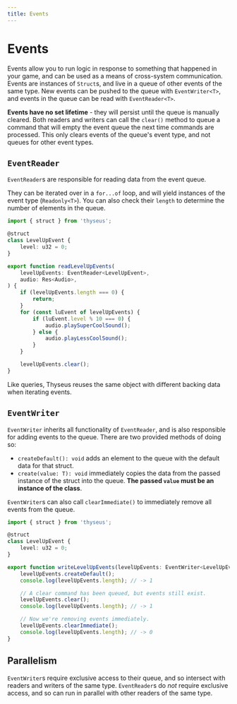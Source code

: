 ```yaml
---
title: Events
---
```



# Events

Events allow you to run logic in response to something that happened in your
game, and can be used as a means of cross-system communication. Events are
instances of `Struct`s, and live in a queue of other events of the same type.
New events can be pushed to the queue with `EventWriter<T>`, and events in the
queue can be read with `EventReader<T>`.

**Events have no set lifetime** - they will persist until the queue is manually
cleared. Both readers and writers can call the `clear()` method to queue a
command that will empty the event queue the next time commands are processed.
This only clears events of the queue's event type, and not queues for other
event types.

## `EventReader`

`EventReader`s are responsible for reading data from the event queue.

They can be iterated over in a `for...of` loop, and will yield instances of the
event type (`Readonly<T>`). You can also check their `length` to determine the
number of elements in the queue.

```ts
import { struct } from 'thyseus';

@struct
class LevelUpEvent {
	level: u32 = 0;
}

export function readLevelUpEvents(
	levelUpEvents: EventReader<LevelUpEvent>,
	audio: Res<Audio>,
) {
	if (levelUpEvents.length === 0) {
		return;
	}
	for (const luEvent of levelUpEvents) {
		if (luEvent.level % 10 === 0) {
			audio.playSuperCoolSound();
		} else {
			audio.playLessCoolSound();
		}
	}

	levelUpEvents.clear();
}
```

<Callout type="warn">
	Like queries, Thyseus reuses the same object with different backing data
	when iterating events.
</Callout>

## `EventWriter`

`EventWriter` inherits all functionality of `EventReader`, and is also
responsible for adding events to the queue. There are two provided methods of
doing so:

-   `createDefault(): void` adds an element to the queue with the default data
    for that struct.
-   `create(value: T): void` immediately copies the data from the passed
    instance of the struct into the queue. **The passed `value` must be an
    instance of the class**.

`EventWriter`s can also call `clearImmediate()` to immediately remove all events
from the queue.

```ts
import { struct } from 'thyseus';

@struct
class LevelUpEvent {
	level: u32 = 0;
}

export function writeLevelUpEvents(levelUpEvents: EventWriter<LevelUpEvent>) {
	levelUpEvents.createDefault();
	console.log(levelUpEvents.length); // -> 1

	// A clear command has been queued, but events still exist.
	levelUpEvents.clear();
	console.log(levelUpEvents.length); // -> 1

	// Now we're removing events immediately.
	levelUpEvents.clearImmediate();
	console.log(levelUpEvents.length); // -> 0
}
```

## Parallelism

`EventWriter`s require exclusive access to their queue, and so intersect with
readers and writers of the same type. `EventReader`s do _not_ require exclusive
access, and so can run in parallel with other readers of the same type.
